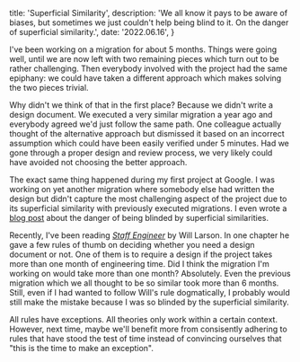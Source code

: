   title: 'Superficial Similarity',
  description: 'We all know it pays to be aware of biases, but sometimes we just couldn\'t help being blind to it. On the danger of superficial similarity.',
  date: '2022.06.16',
}

I've been working on a migration for about 5 months. Things were going well, until we are now left with two remaining pieces which turn out to be rather challenging. Then everybody involved with the project had the same epiphany: we could have taken a different approach which makes solving the two pieces trivial.

Why didn't we think of that in the first place? Because we didn't write a design document. We executed a very similar migration a year ago and everybody agreed we'd just follow the same path. One colleague actually thought of the alternative approach but dismissed it based on an incorrect assumption which could have been easily verified under 5 minutes. Had we gone through a proper design and review process, we very likely could have avoided not choosing the better approach.

The exact same thing happened during my first project at Google. I was working on yet another migration where somebody else had written the design but didn't capture the most challenging aspect of the project due to its superficial similarity with previously executed migrations. I even wrote a [blog post](https://linghao.io/posts/grow-at-google-01#beware-of-superficial-similarity) about the danger of being blinded by superficial similarities.

Recently, I've been reading *[Staff Engineer](https://staffeng.com/book)* by Will Larson. In one chapter he gave a few rules of thumb on deciding whether you need a design document or not. One of them is to require a design if the project takes more than one month of engineering time. Did I think the migration I'm working on would take more than one month? Absolutely. Even the previous migration which we all thought to be so similar took more than 6 months. Still, even if I had wanted to follow Will's rule dogmatically, I probably would still make the mistake because I was so blinded by the superficial similarity.

All rules have exceptions. All theories only work within a certain context. However, next time, maybe we'll benefit more from consisently adhering to rules that have stood the test of time instead of convincing ourselves that "this is the time to make an exception".
